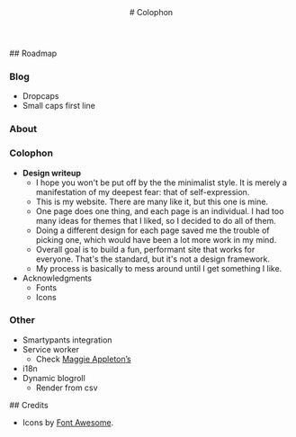 
<BaseLayout title="Colophon" description="Notes on the design of this website.">
  <header>
  # Colophon
  </header>

  <section>
  ## Roadmap

  ### Blog 

  - Dropcaps
  - Small caps first line

  ### About

  ### Colophon
  
  - **Design writeup**
    - I hope you won't be put off by the the minimalist style. It is merely a manifestation of my deepest fear: that of self-expression.
    - This is my website. There are many like it, but this one is mine.
    - One page does one thing, and each page is an individual. I had too many ideas for themes that I liked, so I decided to do all of them.
    - Doing a different design for each page saved me the trouble of picking one, which would have been a lot more work in my mind.
    - Overall goal is to build a fun, performant site that works for everyone. That's the standard, but it's not a design framework.
    - My process is basically to mess around until I get something I like.
  - Acknowledgments
    - Fonts
    - Icons
  
  ### Other

  - Smartypants integration
  - Service worker
    - Check [Maggie Appleton’s](maggieappleton.com)
  - i18n
  - Dynamic blogroll
    - Render from csv
  </section>

  <section>
  ## Credits

  - Icons by [Font Awesome](https://fontawesome.com/start).
  </section>
</BaseLayout>
